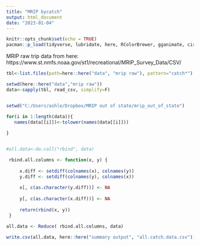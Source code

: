 ```yaml
---
title: "MRIP bycatch"
output: html_document
date: "2023-01-04"
---
```


```r
knitr::opts_chunk$set(echo = TRUE)
pacman::p_load(tidyverse, lubridate, here, RColorBrewer, gganimate, circlize)
```

MRIP raw trip data from here: https://www.st.nmfs.noaa.gov/st1/recreational/MRIP_Survey_Data/CSV/

```r



tbl<-list.files(path=here::here("data", "mrip raw"), pattern="catch*")

setwd(here::here("data","mrip raw"))
data<-sapply(tbl, read_csv, simplify=F)


setwd("C:/Users/ashle/Dropbox/MRIP out of state/mrip_out_of_state")

for(i in 1:length(data)){
   names(data[[i]])<-tolower(names(data[[i]]))
 
}


#all.data<-do.call("rbind", data)

 rbind.all.columns <- function(x, y) {
  
     x.diff <- setdiff(colnames(x), colnames(y))
     y.diff <- setdiff(colnames(y), colnames(x))
  
     x[, c(as.character(y.diff))] <- NA
  
     y[, c(as.character(x.diff))] <- NA
  
     return(rbind(x, y))
 }
```
 
 
 
```r
 
all.data <- Reduce( rbind.all.columns, data)

write.csv(all.data, here::here("summary output", "all.catch.data.csv"))
```

